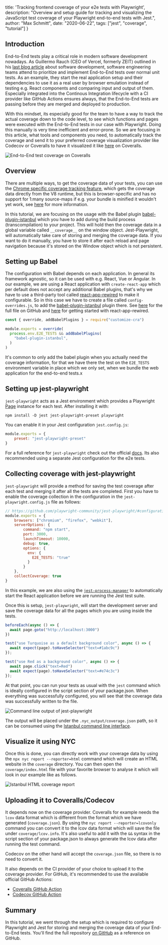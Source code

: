   title: 'Tracking frontend coverage of your e2e tests with Playwright',
  description: "Overview and setup guide for tracking and visualizing the JavaScript test coverage of your Playwright end-to-end tests with Jest.",
  author: "Max Schmitt",
  date: "2020-06-22",
  tags: ["jest", "coverage", "tutorial"]
}

## Introduction

End-to-End tests play a critical role in modern software development nowadays. As Guillermo Rauch (CEO of Vercel, formerly ZEIT) outlined in his [last blog article](https://rauchg.com/2020/develop-preview-test) about software development, software engineering teams attend to prioritize and implement End-to-End tests over normal unit tests. As an example, they start the real application setup and their dependencies to use it as a real user by browser emulation instead of testing e.g. React components and comparing input and output of them. Especially integrated into the Continous Integration lifecycle with a CI provider like GitHub Actions ensures always, that the End-to-End tests are passing before they are merged and deployed to production.

With this mindset, its especially good for the team to have a way to track the actual coverage down to the code level, to see which functions and pages were executed with the End-to-End tests in our case with Playwright. Doing this manually is very time inefficient and error-prone. So we are focusing in this article, what tools and components you need, to automatically track the coverage and send it to your preferred coverage visualization provider like Codecov or Coveralls to have it visualized it like [here](https://coveralls.io/builds/31569579/source?filename=create-react-app-coverage/src/App.tsx) on Coveralls.

<img src="/blog/tracking-frontend-coverage-with-playwright/coverage.png" alt="End-to-End test coverage on Coveralls" />

## Overview

There are multiple ways, to get the coverage data of your tests, you can use the [Chrome specific coverage tracking feature](https://playwright.dev/#version=v1.1.1&path=docs%2Fapi.md&q=class-chromiumcoverage), which gets the coverage data directly from the V8 runtime, but this is browser-specific and has no support for 1:many source-maps if e.g. your bundle is minified it wouldn't yet work, see [here](https://github.com/istanbuljs/v8-to-istanbul/issues/21) for more information.

In this tutorial, we are focusing on the usage with the Babel plugin [babel-plugin-istanbul](https://github.com/istanbuljs/babel-plugin-istanbul) which you have to add during the build process (transcompilation) to your project. This will hold then the coverage data in a global variable called `__coverage__` on the window object. Jest-Playwright, will automatically take care of storing and merging the coverage data. If you want to do it manually, you have to store it after each reload and page navigation because it's stored on the Window object which is not persistent.

## Setting up Babel

The configuration with Babel depends on each application. In general its framework agnostic, so it can be used with e.g. React, Vue or Angular. In our example, we are using a React application with `create-react-app` which per default does not accept any additional Babel plugins, that's why we have to use a third-party tool called [react-app-rewired](https://github.com/timarney/react-app-rewired#how-to-rewire-your-create-react-app-project) to make it configurable. So in this case we have to create a file called `config-overrides.js`, to add the [babel-plugin-istanbul](https://github.com/istanbuljs/babel-plugin-istanbul) plugin there. See [here](https://github.com/playwright-community/playwright-jest-examples/blob/master/create-react-app-coverage/config-overrides.js) for the full file on GitHub and [here](https://github.com/timarney/react-app-rewired#how-to-rewire-your-create-react-app-project) for getting started with react-app-rewired.

```js
const { override, addBabelPlugins } = require("customize-cra")

module.exports = override(
  process.env.E2E_TESTS && addBabelPlugins(
    "babel-plugin-istanbul",
  )
)
```

It's common to only add the babel plugin when you actually need the coverage information, for that we have there the test on the `E2E_TESTS` environment variable in place which we only set, when we bundle the web application for the end-to-end tests.x

## Setting up jest-playwright

`jest-playwright` acts as a Jest environment which provides a Playwright [Page](https://playwright.dev/#version=v1.1.1&path=docs%2Fapi.md&q=class-page) instance for each test. After installing it with:

```txt
npm install -D jest jest-playwright-preset playwright
```

You can enable it in your Jest configuration `jest.config.js`:

```js
module.exports = {
    preset: "jest-playwright-preset"
}
```

For a full reference for `jest-playwright` check out the official [docs](https://github.com/playwright-community/jest-playwright#readme). Its also recommended using a separate Jest configuration for the e2e tests.

## Collecting coverage with jest-playwright

`jest-playwright` will provide a method for saving the test coverage after each test and merging it after all the tests are completed. First you have to enable the coverage collection in the configuration in the `jest-playwright.config.js` file as follows:

```js
// https://github.com/playwright-community/jest-playwright/#configuration
module.exports = {
    browsers: ["chromium", "firefox", "webkit"],
    serverOptions: {
        command: "npm start",
        port: 3000,
        launchTimeout: 10000,
        debug: true,
        options: {
          env: {
            E2E_TESTS: "true"
          }
        }
    },
    collectCoverage: true
}
```

In this example, we are also using the [`jest-process-manager`](https://github.com/playwright-community/jest-process-manager#readme) to automatically start the React application before we are running the Jest test suite.

Once this is setup, `jest-playwright`, will start the development server and save the coverage data for all the pages which you are using inside the tests.

```js
beforeEach(async () => {
  await page.goto("http://localhost:3000")
})

test("use Turquoise as a default background color", async () => {
  await expect(page).toHaveSelector("text=#1abc9c")
});

test("use Red as a background color", async () => {
  await page.click("text=Red")
  await expect(page).toHaveSelector("text=#e74c3c")
});
```

At that point, you can run your tests as usual with the `jest` command which is ideally configured in the script section of your package.json. When everything was successfully configured, you will see that the coverage data was successfully written to the file.

<img src="/blog/tracking-frontend-coverage-with-playwright/result.png" alt="Command line output of jest-playwright" />

The output will be placed under the `.nyc_output/coverage.json` path, so it can be consumed using the [Istanbul command line interface](https://github.com/istanbuljs/nyc#readme).

## Visualize it using NYC

Once this is done, you can directly work with your coverage data by using the `npx nyc report --reporter=html` command which will create an HTML website in the `coverage` directory. You can then open the `coverage/index.html` file with your favorite browser to analyse it which will look in our example like as follows.

<img src="/blog/tracking-frontend-coverage-with-playwright/istanbul.png" alt="Istanbul HTML coverage report" />

## Uploading it to Coveralls/Codecov

It depends now on the coverage provider. Coveralls for example needs the `lcov` data format which is different from the format which we have generated (`coverage.json`). By using the `nyc report --reporter=lcovonly` command you can convert it to the lcov data format which will save the file under `coverage/lcov.info`. It's also useful to add it with the `&&` syntax in the script section of your package.json to always generate the lcov data after running the test command.

Codecov on the other hand will accept the `coverage.json` file, so there is no need to convert it.

It also depends on the CI provider of your choice to upload it to the coverage provider. For GitHub, it's recommended to use the available official GitHub Actions:

- [Coveralls GitHub Action](https://github.com/marketplace/actions/coveralls-github-action)
- [Codecov GitHub Action](https://github.com/marketplace/actions/codecov)

## Summary

In this tutorial, we went through the setup which is required to configure Playwright and Jest for storing and merging the coverage data of your End-to-End tests. You'll find the full repository [on GitHub](https://github.com/playwright-community/playwright-jest-examples/tree/master/create-react-app-coverage) as a reference on GitHub.
